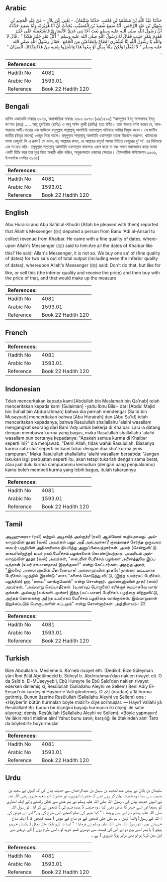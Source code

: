 ## Arabic


<div dir="rtl" lang="ar" style={{fontSize:'larger',backgroundColor:'#f8f9fa',padding:20}}>
حَدَّثَنَا عَبْدُ اللَّهِ بْنُ مَسْلَمَةَ بْنِ قَعْنَبٍ، حَدَّثَنَا سُلَيْمَانُ، - يَعْنِي ابْنَ بِلاَلٍ - عَنْ عَبْدِ الْمَجِيدِ بْنِ سُهَيْلِ بْنِ عَبْدِ الرَّحْمَنِ، أَنَّهُ سَمِعَ سَعِيدَ بْنَ الْمُسَيَّبِ، يُحَدِّثُ أَنَّ أَبَا هُرَيْرَةَ، وَأَبَا سَعِيدٍ حَدَّثَاهُ أَنَّ رَسُولَ اللَّهِ صلى الله عليه وسلم بَعَثَ أَخَا بَنِي عَدِيٍّ الأَنْصَارِيَّ فَاسْتَعْمَلَهُ عَلَى خَيْبَرَ فَقَدِمَ بِتَمْرٍ جَنِيبٍ فَقَالَ لَهُ رَسُولُ اللَّهِ صلى الله عليه وسلم ‏"‏ أَكُلُّ تَمْرِ خَيْبَرَ هَكَذَا ‏"‏ ‏.‏ قَالَ لاَ وَاللَّهِ يَا رَسُولَ اللَّهِ إِنَّا لَنَشْتَرِي الصَّاعَ بِالصَّاعَيْنِ مِنَ الْجَمْعِ ‏.‏ فَقَالَ رَسُولُ اللَّهِ صلى الله عليه وسلم ‏"‏ لاَ تَفْعَلُوا وَلَكِنْ مِثْلاً بِمِثْلٍ أَوْ بِيعُوا هَذَا وَاشْتَرُوا بِثَمَنِهِ مِنْ هَذَا وَكَذَلِكَ الْمِيزَانُ ‏"‏ ‏.‏
</div>
<div style={{backgroundColor:'#f8f9fa',padding:20, marginBottom: 10}}><table> <thead> <tr> <th>References:</th> <th></th> </tr> </thead> <tbody><tr><td>Hadith No</td><td>4081</td></tr><tr><td>Arabic No</td><td>1593.01</td></tr><tr><td>Reference</td><td>Book 22 Hadith 120</td></tr></tbody></table></div>

## Bengali


<div dir="ltr" lang="bn" style={{fontSize:'larger',backgroundColor:'#f8f9fa',padding:20}}>
হাদিস একাডেমি নাম্বারঃ ৩৯৭৩, আন্তর্জাতিক নাম্বারঃ ১৫৯৩ ৩৯৭৩-(৯৪/১৫৯৩) 'আবদুল্লাহ ইবনু মাসলামাহ ইবনু কা'নাব (রহঃ) ..... আবূ হুরাইরাহ (রাযিঃ) ও আবূ সাঈদ খুদরী (রাযিঃ) হতে বর্ণিত। তারা উভয়ে বর্ণনা করেন যে, আনসারদের আদী গোত্রের এক ব্যক্তিকে রসূলুল্লাহ সাল্লাল্লাহু আলাইহি ওয়াসাল্লাম খাইবারে আমির নিযুক্ত করেন। সে জানীব জাতীয় (উন্নত মানের) খেজুর নিয়ে আসে। রসূলুল্লাহ সাল্লাল্লাহু আলাইহি ওয়াসাল্লাম তাকে জিজ্ঞেস করলেন, খাইবারের সমস্ত খেজুরই কি এ রকম? সে বলল, না; আল্লাহর কসম, হে আল্লাহর রসূল! আমরা মিশ্ৰিত খেজুরের দু' সা' এর বিনিময়ে এক সা ক্রয় করি। রসূলুল্লাহ সাল্লাল্লাহু আলাইহি ওয়াসাল্লাম বললেনঃ এরূপ করো না বরং সমান সমানভাবে করো অথবা একটি বিক্রি করে তার মূল্য দিয়ে অন্যটি খরিদ করিও, অনুরূপভাবে ওজনের ক্ষেত্রেও। (ইসলামিক ফাউন্ডেশন ৩৯৩৬, ইসলামিক সেন্টার ৩৯৩৫)
</div>
<div style={{backgroundColor:'#f8f9fa',padding:20, marginBottom: 10}}><table> <thead> <tr> <th>References:</th> <th></th> </tr> </thead> <tbody><tr><td>Hadith No</td><td>4081</td></tr><tr><td>Arabic No</td><td>1593.01</td></tr><tr><td>Reference</td><td>Book 22 Hadith 120</td></tr></tbody></table></div>

## English


<div dir="ltr" lang="en" style={{fontSize:'larger',backgroundColor:'#f8f9fa',padding:20}}>
Abu Huraira and Abu Sa'id al-Khudri (Allah be pleased with them) reported that Allah's Messenger (ﷺ) deputed a person from Banu 'Adi al-Ansari to collect revenue from Khaibar. He came with a fine quality of dates, whereupon Allah's Messenger (ﷺ) said to him:Are all the dates of Khaibar like this? He said: Allah's Messenger, it is not so. We buy one sa' of (fine quality of dates) for two sa's out of total output (including even the inferior quality of dates), whereupon Allah's Messenger (ﷺ) said: Don't do that, but like for like, or sell this (the inferior quality and receive the price) and then buy with the price of that, and that would make up the measure
</div>
<div style={{backgroundColor:'#f8f9fa',padding:20, marginBottom: 10}}><table> <thead> <tr> <th>References:</th> <th></th> </tr> </thead> <tbody><tr><td>Hadith No</td><td>4081</td></tr><tr><td>Arabic No</td><td>1593.01</td></tr><tr><td>Reference</td><td>Book 22 Hadith 120</td></tr></tbody></table></div>

## French


<div dir="ltr" lang="fr" style={{fontSize:'larger',backgroundColor:'#f8f9fa',padding:20}}>

</div>
<div style={{backgroundColor:'#f8f9fa',padding:20, marginBottom: 10}}><table> <thead> <tr> <th>References:</th> <th></th> </tr> </thead> <tbody><tr><td>Hadith No</td><td>4081</td></tr><tr><td>Arabic No</td><td>1593.01</td></tr><tr><td>Reference</td><td>Book 22 Hadith 120</td></tr></tbody></table></div>

## Indonesian


<div dir="ltr" lang="id" style={{fontSize:'larger',backgroundColor:'#f8f9fa',padding:20}}>
Telah menceritakan kepada kami [Abdullah bin Maslamah bin Qa'nab] telah menceritakan kepada kami [Sulaiman] -yaitu Ibnu Bilal- dari [Abdul Majid bin Suhail bin Abdurrahman] bahwa dia pernah mendengar [Sa'id bin Musayyab] menceritakan bahwa [Abu Hurairah] dan [Abu Sa'id] telah menceritakan kepadanya, bahwa Rasulullah shallallahu 'alaihi wasallam mengangkat seorang dari Bani 'Ady untuk bekerja di Khaibar. Lalu ia datang dengan membawa kurma yang bagus, maka Rasulullah shallallahu 'alaihi wasallam pun bertanya kepadanya: "Apakah semua kurma di Khaibar seperti ini?" dia menjawab, "Demi Allah, tidak wahai Rasulullah. Biasanya kurma satu sha' seperti ini kami tukar dengan dua sha' kurma jenis campuran." Maka Rasulullah shallallahu 'alaihi wasallam bersabda: "Jangan lakukan lagi perbuatan seperti itu, akan tetapi tukarlah dengan sama berat, atau jual dulu kurma campuranmu kemudian (dengan uang penjualanmu) kamu boleh membeli kurma yang lebih bagus, itulah takarannya
</div>
<div style={{backgroundColor:'#f8f9fa',padding:20, marginBottom: 10}}><table> <thead> <tr> <th>References:</th> <th></th> </tr> </thead> <tbody><tr><td>Hadith No</td><td>4081</td></tr><tr><td>Arabic No</td><td>1593.01</td></tr><tr><td>Reference</td><td>Book 22 Hadith 120</td></tr></tbody></table></div>

## Tamil


<div dir="ltr" lang="ta" style={{fontSize:'larger',backgroundColor:'#f8f9fa',padding:20}}>
அபூஹுரைரா (ரலி) மற்றும் அபூசயீத் அல்குத்ரீ (ரலி) ஆகியோர் கூறியதாவது: அல்லாஹ்வின் தூதர் (ஸல்) அவர்கள் பனூ அதீ அல்அன்சாரீ குலத்தைச் சேர்ந்த ஒருவரை கைபர் பகுதியின் அதிகாரியாக நியமித்து அனுப்பிவைத்தார்கள். அவர் (சென்றுவிட்டு கைபரிலிருந்து) உயர் ரகப் பேரீச்சம் பழங்களைக் கொண்டுவந்தார். அவரிடம் அல்லாஹ்வின் தூதர் (ஸல்) அவர்கள், "கைபரின் பேரீச்சம் பழங்கள் அனைத்துமே இப்படித்தான் (உயர் ரகமானதாக) இருக்குமா?" என்று கேட்டார்கள். அதற்கு அவர், "இல்லை; அல்லாஹ்வின் மீதாணையாக! அல்லாஹ்வின் தூதரே! நாங்கள் மட்டமான பேரீச்சம் பழத்தில் இரண்டு "ஸாஉ"களைக் கொடுத்து விட்டு, (இந்த உயர்ரகப் பேரீச்சம் பழத்தில்) ஒரு "ஸாஉ" வாங்குவோம்" என்று சொன்னார். அல்லாஹ்வின் தூதர் (ஸல்) அவர்கள், "அவ்வாறு செய்யாதீர்கள். (உணவுப் பொருளை) சரிக்குச் சமமாகவே வாங்குங்கள். அல்லது (உங்களிடமுள்ள) இந்த (மட்டமான) பேரீச்சம் பழத்தை விற்றுவிட்டு, அந்தத் தொகைக்கு அ(ந்த உயர்ரகப் பேரீச்சம் பழத்)தை வாங்குங்கள். இவ்வாறுதான் நிறுக்கப்படும் பொருட்களின் சட்டமும்" என்று சொன்னார்கள். அத்தியாயம் : 22
</div>
<div style={{backgroundColor:'#f8f9fa',padding:20, marginBottom: 10}}><table> <thead> <tr> <th>References:</th> <th></th> </tr> </thead> <tbody><tr><td>Hadith No</td><td>4081</td></tr><tr><td>Arabic No</td><td>1593.01</td></tr><tr><td>Reference</td><td>Book 22 Hadith 120</td></tr></tbody></table></div>

## Turkish


<div dir="ltr" lang="tr" style={{fontSize:'larger',backgroundColor:'#f8f9fa',padding:20}}>
Bize Abdullah b. Mesleme b. Ka'neb rivayet etti. (Dediki): Bize Süleyman yâni İbni Bilâl Abdülmecîd b. Süheyl b. Abdirrahman'dan naklen rivayet eti. O da Saîd b. El-MÜseyyeb'i, Ebû Hureyre ile Ebû Saîd'den naklen rivayet ederken dinlemiş ki, Resûlullah (Sallallahu Aleyhi ve Sellem) Benî Adiy El-Ensari'nin kardeşini Hayber'e Vali göndermiş. O zât (oradan) a'Iâ hurma getirmiş. Bunun üzerine Resûlullah (Sallallahu Aleyhi ve Sellem) ona : «Hayber'in bütün hurmaları böyle midir?» diye sormuşlar. — Hayır! Vallahi yâ Resûlâllah! Biz bunun bir ölçeğini bayağı hurmanın iki ölçeği ile satın alıyoruz; demiş. Resûlullah (Sallallahu Aleyhi ve Sellem): «Böyle yapmayın! Ve lâkin misli misline alın! Yahut bunu satın; karşılığı ile ötekinden alın! Tartı da böyledir!» buyurmuşlar
</div>
<div style={{backgroundColor:'#f8f9fa',padding:20, marginBottom: 10}}><table> <thead> <tr> <th>References:</th> <th></th> </tr> </thead> <tbody><tr><td>Hadith No</td><td>4081</td></tr><tr><td>Arabic No</td><td>1593.01</td></tr><tr><td>Reference</td><td>Book 22 Hadith 120</td></tr></tbody></table></div>

## Urdu


<div dir="rtl" lang="ur" style={{fontSize:'larger',backgroundColor:'#f8f9fa',padding:20}}>
سلیمان بن بلال نے ہمیں عبدالمجید بن سہیل بن عبدالرحمان سے حدیث بیان کی کہ انہوں نے سعید بن مسیب سے سنا ، وہ حدیث بیان کر رہے تھے کہ حضرت ابوہریرہ اور حضرت ابو سعید خدری رضی اللہ عنہ نے انہیں حدیث بیان کی ، رسول اللہ صلی اللہ علیہ وسلم نے بنو عدی سے تعلق رکھنے والے ایک انصاری کو بھیجا اور اسے خیبر کا عامل مقرر کیا ، وہ جنیب ( عمدہ قسم کی ) کھجور لے کر آیا ، تو رسول اللہ صلی اللہ علیہ وسلم نے اس سے پوچھا : " کیا خیبر کی تمام کھجور اسی طرح کی ہے؟ اس نے عرض کی : اللہ کے رسول! واللہ! نہیں ۔ ہم ملی جلی کھجور کے دو صاع کے عوض ( عمدہ کھجور کا ) ایک صاع خریدتے ہیں ، تو رسول اللہ صلی اللہ علیہ وسلم نے فرمایا : " ایسا نہ کرو بلکہ مثل بمثل ( یکساں خریدو بیچو ) یا پھر اسے بیچ دو اور اس کی قیمت سے دوسری قسم خرید لو ، اسی طرح وزن ( کے ذریعے سے لین دین کرنا ہو تو بھی برابر ہونا ضروری ) ہے ۔
</div>
<div style={{backgroundColor:'#f8f9fa',padding:20, marginBottom: 10}}><table> <thead> <tr> <th>References:</th> <th></th> </tr> </thead> <tbody><tr><td>Hadith No</td><td>4081</td></tr><tr><td>Arabic No</td><td>1593.01</td></tr><tr><td>Reference</td><td>Book 22 Hadith 120</td></tr></tbody></table></div>